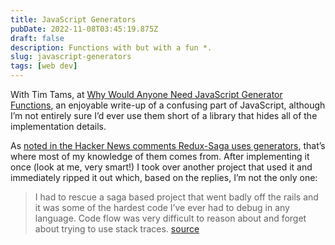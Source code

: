 ```yaml
---
title: JavaScript Generators
pubDate: 2022-11-08T03:45:19.875Z
draft: false
description: Functions with but with a fun *.
slug: javascript-generators
tags: [web dev]
---
```

With Tim Tams, at [Why Would Anyone Need JavaScript Generator Functions](https://jrsinclair.com/articles/2022/why-would-anyone-need-javascript-generator-functions/), an enjoyable write-up of a confusing part of JavaScript, although I’m not entirely sure I’d ever use them short of a library that hides all of the implementation details. 

As [noted in the Hacker News comments Redux-Saga uses generators](https://news.ycombinator.com/item?id=33506626), that’s where most of my knowledge of them comes from. After implementing it once (look at me, very smart!) I took over another project that used it and immediately ripped it out which, based on the replies, I’m not the only one:

> I had to rescue a saga based project that went badly off the rails and it was some of the hardest code I’ve ever had to debug in any language. Code flow was very difficult to reason about and forget about trying to use stack traces. [source](https://news.ycombinator.com/item?id=33514897)